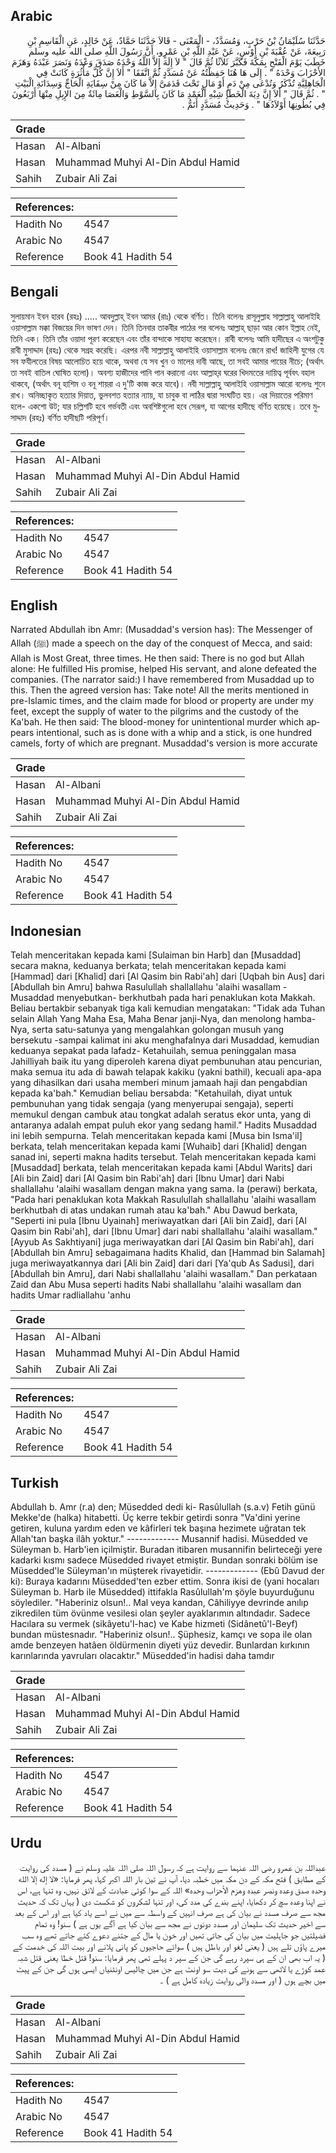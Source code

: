 ## Arabic


<div dir="rtl" lang="ar" style={{fontSize:'larger',backgroundColor:'#f8f9fa',padding:20}}>
حَدَّثَنَا سُلَيْمَانُ بْنُ حَرْبٍ، وَمُسَدَّدٌ، - الْمَعْنَى - قَالاَ حَدَّثَنَا حَمَّادٌ، عَنْ خَالِدٍ، عَنِ الْقَاسِمِ بْنِ رَبِيعَةَ، عَنْ عُقْبَةَ بْنِ أَوْسٍ، عَنْ عَبْدِ اللَّهِ بْنِ عَمْرٍو، أَنَّ رَسُولَ اللَّهِ صلى الله عليه وسلم خَطَبَ يَوْمَ الْفَتْحِ بِمَكَّةَ فَكَبَّرَ ثَلاَثًا ثُمَّ قَالَ ‏"‏ لاَ إِلَهَ إِلاَّ اللَّهُ وَحْدَهُ صَدَقَ وَعْدَهُ وَنَصَرَ عَبْدَهُ وَهَزَمَ الأَحْزَابَ وَحْدَهُ ‏"‏ ‏.‏ إِلَى هَا هُنَا حَفِظْتُهُ عَنْ مُسَدَّدٍ ثُمَّ اتَّفَقَا ‏"‏ أَلاَ إِنَّ كُلَّ مَأْثُرَةٍ كَانَتْ فِي الْجَاهِلِيَّةِ تُذْكَرُ وَتُدْعَى مِنْ دَمٍ أَوْ مَالٍ تَحْتَ قَدَمَىَّ إِلاَّ مَا كَانَ مِنْ سِقَايَةِ الْحَاجِّ وَسِدَانَةِ الْبَيْتِ ‏"‏ ‏.‏ ثُمَّ قَالَ ‏"‏ أَلاَ إِنَّ دِيَةَ الْخَطَإِ شِبْهِ الْعَمْدِ مَا كَانَ بِالسَّوْطِ وَالْعَصَا مِائَةٌ مِنَ الإِبِلِ مِنْهَا أَرْبَعُونَ فِي بُطُونِهَا أَوْلاَدُهَا ‏"‏ ‏.‏ وَحَدِيثُ مُسَدَّدٍ أَتَمُّ ‏.‏
</div>
<div style={{backgroundColor:'#f8f9fa',padding:20, marginBottom: 10}}><table> <thead> <tr> <th>Grade</th> <th></th> </tr> </thead> <tbody> <tr><td>Hasan</td><td>Al-Albani</td></tr><tr><td>Hasan</td><td>Muhammad Muhyi Al-Din Abdul Hamid</td></tr><tr><td>Sahih</td><td>Zubair Ali Zai</td></tr></tbody></table><table> <thead> <tr> <th>References:</th> <th></th> </tr> </thead> <tbody><tr><td>Hadith No</td><td>4547</td></tr><tr><td>Arabic No</td><td>4547</td></tr><tr><td>Reference</td><td>Book 41 Hadith 54</td></tr></tbody></table></div>

## Bengali


<div dir="ltr" lang="bn" style={{fontSize:'larger',backgroundColor:'#f8f9fa',padding:20}}>
সুলায়মান ইবন হারব (রহঃ) ..... আবদুল্লাহ্‌ ইবন আমর (রাঃ) থেকে বর্ণিত। তিনি বলেনঃ রাসূলুল্লাহ সাল্লাল্লাহু আলাইহি ওয়াসাল্লাম মক্কা বিজয়ের দিন ভাষণ দেন। তিনি তিনবার তাকবীর পাঠের পর বলেনঃ আল্লাহ্‌ ছাড়া আর কোন ইল্লাহ নেই, তিনি এক। তিনি তাঁর ওয়াদা পূরণ করেছেন এবং তাঁর বান্দাকে সাহায্য করেছেন। রাবী বলেনঃ আমি হাদীছের এ অংশটুকু রাবী মুসাদ্দাদ (রহঃ) থেকে সগ্রহ করেছি। এরপর নবী সাল্লাল্লাহু আলাইহি ওয়াসাল্লাম বলেনঃ জেনে রাখ! জাহিলী যুগের যে সব ফযীলতের বিষয় আলোচিত হয়ে থাকে, অথবা যে সব খুন ও মালের দাবী আছে, তা সবই আমার পায়ের নীচে; (অর্থাৎ তা সবই বাতিল ঘোষিত হলো)। অবশ্য হাজীদের পানি পান করানো এবং আল্লাহ্‌র ঘরের খিদমতের দায়িত্ব পূর্ববৎ বহাল থাকবে, (অর্থাৎ বনূ হাশিম ও বনূ শায়রা এ দু'টি কাজ করে যাবে)। নবী সাল্লাল্লাহু আলাইহি ওয়াসাল্লাম আরো বলেনঃ শুনে রাখ। অনিচ্ছাকৃত হত্যার দিয়াত, ভুলবশত হত্যার ন্যায়, যা চাবুক বা লাঠির দ্বারা সংঘটিত হয়। এর দিয়াতের পরিমাণ হলে- একশো উট; যার চল্লিশটি হবে গর্ভবতী এবং অবশিষ্টগুলো হবে সেরূপ, যা আগের হাদীছে বর্ণিত হয়েছে। তবে মুসাদ্দাদ (রহঃ) বর্ণিত হাদীছটি পরিপূর্ণ।
</div>
<div style={{backgroundColor:'#f8f9fa',padding:20, marginBottom: 10}}><table> <thead> <tr> <th>Grade</th> <th></th> </tr> </thead> <tbody> <tr><td>Hasan</td><td>Al-Albani</td></tr><tr><td>Hasan</td><td>Muhammad Muhyi Al-Din Abdul Hamid</td></tr><tr><td>Sahih</td><td>Zubair Ali Zai</td></tr></tbody></table><table> <thead> <tr> <th>References:</th> <th></th> </tr> </thead> <tbody><tr><td>Hadith No</td><td>4547</td></tr><tr><td>Arabic No</td><td>4547</td></tr><tr><td>Reference</td><td>Book 41 Hadith 54</td></tr></tbody></table></div>

## English


<div dir="ltr" lang="en" style={{fontSize:'larger',backgroundColor:'#f8f9fa',padding:20}}>
Narrated Abdullah ibn Amr: (Musaddad's version has): The Messenger of Allah (ﷺ) made a speech on the day of the conquest of Mecca, and said: Allah is Most Great, three times. He then said: There is no god but Allah alone: He fulfilled His promise, helped His servant, and alone defeated the companies. (The narrator said:) I have remembered from Musaddad up to this. Then the agreed version has: Take note! All the merits mentioned in pre-Islamic times, and the claim made for blood or property are under my feet, except the supply of water to the pilgrims and the custody of the Ka'bah. He then said: The blood-money for unintentional murder which appears intentional, such as is done with a whip and a stick, is one hundred camels, forty of which are pregnant. Musaddad's version is more accurate
</div>
<div style={{backgroundColor:'#f8f9fa',padding:20, marginBottom: 10}}><table> <thead> <tr> <th>Grade</th> <th></th> </tr> </thead> <tbody> <tr><td>Hasan</td><td>Al-Albani</td></tr><tr><td>Hasan</td><td>Muhammad Muhyi Al-Din Abdul Hamid</td></tr><tr><td>Sahih</td><td>Zubair Ali Zai</td></tr></tbody></table><table> <thead> <tr> <th>References:</th> <th></th> </tr> </thead> <tbody><tr><td>Hadith No</td><td>4547</td></tr><tr><td>Arabic No</td><td>4547</td></tr><tr><td>Reference</td><td>Book 41 Hadith 54</td></tr></tbody></table></div>

## Indonesian


<div dir="ltr" lang="id" style={{fontSize:'larger',backgroundColor:'#f8f9fa',padding:20}}>
Telah menceritakan kepada kami [Sulaiman bin Harb] dan [Musaddad] secara makna, keduanya berkata; telah menceritakan kepada kami [Hammad] dari [Khalid] dari [Al Qasim bin Rabi'ah] dari [Uqbah bin Aus] dari [Abdullah bin Amru] bahwa Rasulullah shallallahu 'alaihi wasallam -Musaddad menyebutkan- berkhutbah pada hari penaklukan kota Makkah. Beliau bertakbir sebanyak tiga kali kemudian mengatakan: "Tidak ada Tuhan selain Allah Yang Maha Esa, Maha Benar janji-Nya, dan menolong hamba-Nya, serta satu-satunya yang mengalahkan golongan musuh yang bersekutu -sampai kalimat ini aku menghafalnya dari Musaddad, kemudian keduanya sepakat pada lafadz- Ketahuilah, semua peninggalan masa Jahilliyah baik itu yang diperoleh karena diyat pembunuhan atau pencurian, maka semua itu ada di bawah telapak kakiku (yakni bathil), kecuali apa-apa yang dihasilkan dari usaha memberi minum jamaah haji dan pengabdian kepada ka'bah." Kemudian beliau bersabda: "Ketahuilah, diyat untuk pembunuhan yang tidak sengaja (yang menyerupai sengaja), seperti memukul dengan cambuk atau tongkat adalah seratus ekor unta, yang di antaranya adalah empat puluh ekor yang sedang hamil." Hadits Musaddad ini lebih sempurna. Telah menceritakan kepada kami [Musa bin Isma'il] berkata, telah menceritakan kepada kami [Wuhaib] dari [Khalid] dengan sanad ini, seperti makna hadits tersebut. Telah menceritakan kepada kami [Musaddad] berkata, telah menceritakan kepada kami [Abdul Warits] dari [Ali bin Zaid] dari [Al Qasim bin Rabi'ah] dari [Ibnu Umar] dari Nabi shallallahu 'alaihi wasallam dengan makna yang sama. Ia (perawi) berkata, "Pada hari penaklukan kota Makkah Rasulullah shallallahu 'alaihi wasallam berkhutbah di atas undakan rumah atau ka'bah." Abu Dawud berkata, "Seperti ini pula [Ibnu Uyainah] meriwayatkan dari [Ali bin Zaid], dari [Al Qasim bin Rabi'ah], dari [Ibnu Umar] dari nabi shallallahu 'alaihi wasallam." [Ayyub As Sakhtiyani] juga meriwayatkan dari [Al Qasim bin Rabi'ah], dari [Abdullah bin Amru] sebagaimana hadits Khalid, dan [Hammad bin Salamah] juga meriwayatkannya dari [Ali bin Zaid] dari dari [Ya'qub As Sadusi], dari [Abdullah bin Amru], dari Nabi shallallahu 'alaihi wasallam." Dan perkataan Zaid dan Abu Musa seperti hadits Nabi shallallahu 'alaihi wasallam dan hadits Umar radliallahu 'anhu
</div>
<div style={{backgroundColor:'#f8f9fa',padding:20, marginBottom: 10}}><table> <thead> <tr> <th>Grade</th> <th></th> </tr> </thead> <tbody> <tr><td>Hasan</td><td>Al-Albani</td></tr><tr><td>Hasan</td><td>Muhammad Muhyi Al-Din Abdul Hamid</td></tr><tr><td>Sahih</td><td>Zubair Ali Zai</td></tr></tbody></table><table> <thead> <tr> <th>References:</th> <th></th> </tr> </thead> <tbody><tr><td>Hadith No</td><td>4547</td></tr><tr><td>Arabic No</td><td>4547</td></tr><tr><td>Reference</td><td>Book 41 Hadith 54</td></tr></tbody></table></div>

## Turkish


<div dir="ltr" lang="tr" style={{fontSize:'larger',backgroundColor:'#f8f9fa',padding:20}}>
Abdullah b. Amr (r.a) den; Müsedded dedi ki- Rasûlullah (s.a.v) Fetih günü Mekke'de (halka) hitabetti. Üç kerre tekbir getirdi sonra "Va'dini yerine getiren, kuluna yardım eden ve kâfirleri tek başına hezimete uğratan tek Allah'tan başka ilâh yoktur." ------------- Musannif hadisi. Müsedded ve Süleyman b. Harb'ien içilmiştir. Buradan itibaren musan­nifin belirteceği yere kadarki kısmı sadece Müsedded rivayet etmiştir. Bundan sonraki bölüm ise Müsedded'le Süleyman'ın müşterek rivayetidir. ------------- (Ebû Davud der ki): Buraya kadarını Müsedded'ten ezber ettim. Sonra ikisi de (yani hocaları Süleyman b. Harb ile Müsedded) ittifakla Rasûlullah'm şöyle buyurduğunu söylediler. "Haberiniz olsun!.. Mal veya kandan, Câhiliyye devrinde anılıp zikredilen tüm övünme vesilesi olan şeyler ayaklarımın altındadır. Sadece Hacılara su vermek (sikâyetu'l-hac) ve Kabe hizmeti (Sidânetû'l-Beyf) bundan müstesnadır. "Haberiniz olsun!.. Şüphesiz, kamçı ve sopa ile olan amde benzeyen hatâen öldürmenin diyeti yüz devedir. Bunlardan kırkının karınlarında yavruları olacaktır." Müsedded'in hadisi daha tamdır
</div>
<div style={{backgroundColor:'#f8f9fa',padding:20, marginBottom: 10}}><table> <thead> <tr> <th>Grade</th> <th></th> </tr> </thead> <tbody> <tr><td>Hasan</td><td>Al-Albani</td></tr><tr><td>Hasan</td><td>Muhammad Muhyi Al-Din Abdul Hamid</td></tr><tr><td>Sahih</td><td>Zubair Ali Zai</td></tr></tbody></table><table> <thead> <tr> <th>References:</th> <th></th> </tr> </thead> <tbody><tr><td>Hadith No</td><td>4547</td></tr><tr><td>Arabic No</td><td>4547</td></tr><tr><td>Reference</td><td>Book 41 Hadith 54</td></tr></tbody></table></div>

## Urdu


<div dir="rtl" lang="ur" style={{fontSize:'larger',backgroundColor:'#f8f9fa',padding:20}}>
عبداللہ بن عمرو رضی اللہ عنہما سے روایت ہے کہ رسول اللہ صلی اللہ علیہ وسلم نے ( مسدد کی روایت کے مطابق ) فتح مکہ کے دن مکہ میں خطبہ دیا، آپ نے تین بار اللہ اکبر کہا، پھر فرمایا: «لا إله إلا الله وحده صدق وعده ونصر عبده وهزم الأحزاب وحده» اللہ کے سوا کوئی عبادت کے لائق نہیں، وہ تنہا ہے، اس نے اپنا وعدہ سچ کر دکھایا، اپنے بندے کی مدد کی، اور تنہا لشکروں کو شکست دی ( یہاں تک کہ حدیث مجھ سے صرف مسدد نے بیان کی ہے صرف انہیں کے واسطہ سے میں نے اسے یاد کیا ہے اور اس کے بعد سے اخیر حدیث تک سلیمان اور مسدد دونوں نے مجھ سے بیان کیا ہے آگے یوں ہے ) سنو! وہ تمام فضیلتیں جو جاہلیت میں بیان کی جاتی تھیں اور خون یا مال کے جتنے دعوے کئے جاتے تھے وہ سب میرے پاؤں تلے ہیں ( یعنی لغو اور باطل ہیں ) سوائے حاجیوں کو پانی پلانے اور بیت اللہ کی خدمت کے ( یہ اب بھی ان کے ہی سپرد رہے گی جن کے سپر د پہلے تھی پھر فرمایا: سنو! قتل خطا یعنی قتل شبہ عمد کوڑے یا لاٹھی سے ہونے کی دیت سو اونٹ ہے جن میں چالیس اونٹنیاں ایسی ہوں گی جن کے پیٹ میں بچے ہوں ( اور مسدد والی روایت زیادہ کامل ہے ) ۔
</div>
<div style={{backgroundColor:'#f8f9fa',padding:20, marginBottom: 10}}><table> <thead> <tr> <th>Grade</th> <th></th> </tr> </thead> <tbody> <tr><td>Hasan</td><td>Al-Albani</td></tr><tr><td>Hasan</td><td>Muhammad Muhyi Al-Din Abdul Hamid</td></tr><tr><td>Sahih</td><td>Zubair Ali Zai</td></tr></tbody></table><table> <thead> <tr> <th>References:</th> <th></th> </tr> </thead> <tbody><tr><td>Hadith No</td><td>4547</td></tr><tr><td>Arabic No</td><td>4547</td></tr><tr><td>Reference</td><td>Book 41 Hadith 54</td></tr></tbody></table></div>